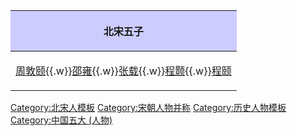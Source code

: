 {| align="center" style="border:1px solid #AAAAAA; margin-top:5px; margin-bottom:5px;"
!style="background-color:#CCCCFF;"|北宋五子
|-
|[[周敦颐]]{{.w}}[[邵雍]]{{.w}}[[张载 (北宋)|张载]]{{.w}}[[程颢]]{{.w}}[[程颐]]
|}<noinclude>
[[Category:北宋人模板]]
[[Category:宋朝人物并称]]
[[Category:历史人物模板]]
[[Category:中国五大 (人物)]]
